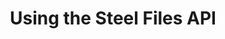 ---
id: "steel-files-api-starter"
title: "Using the Steel Files API"
accentColor: "yellow"
category: "BROWSER_AUTOMATION"
stack: "nodejs"
description: "A starter project for using the Steel Files API with Playwright on Node.js & TypeScript."
flags: ["CLI", "PLAYGROUND"]
directory: "examples/steel-files-api-starter"
--- 